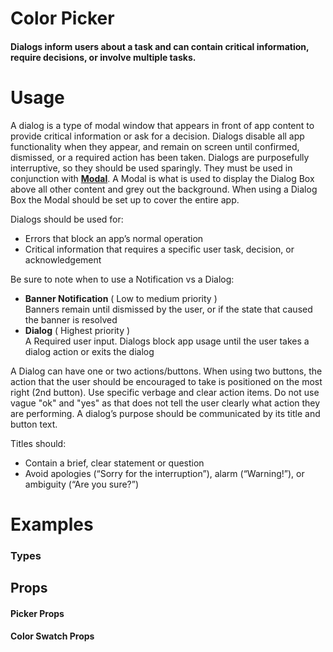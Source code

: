 
<Meta title="Elements|Color Picker" component={Picker} />

# Color Picker

#### Dialogs inform users about a task and can contain critical information, require decisions, or involve multiple tasks.


<Preview withToolbar>
  <Story name="Standard">
     <Picker id="standard" label="Color Picker" columns="5">
          <ColorSwatch color="#E4423A" />
          <ColorSwatch color="#FF8000" />
          <ColorSwatch  color="#FFBF00" />
          <ColorSwatch color="#14A939" isSelected/>
          <ColorSwatch color="#2F98EE" />
        </Picker>
  </Story>
</Preview>

# Usage

A dialog is a type of modal window that appears in front of app content to provide critical information or ask for a decision. Dialogs disable all app functionality when they appear, and remain on screen until confirmed, dismissed, or a required action has been taken. Dialogs are purposefully interruptive, so they should be used sparingly. They must be used in conjunction with **[Modal](/?path=/docs/layout-modal--documentation)**. A Modal is what is used to display the Dialog Box above all other content and grey out the background. When using a Dialog Box the Modal should be set up to cover the entire app.

Dialogs should be used for:
- Errors that block an app’s normal operation
- Critical information that requires a specific user task, decision, or acknowledgement



Be sure to note when to use a Notification vs a Dialog:

- **Banner Notification**	( Low to medium priority )	
Banners remain until dismissed by the user, or if the state that caused the banner is resolved
- **Dialog**	( Highest priority )	
A Required user input. Dialogs block app usage until the user takes a dialog action or exits the dialog

A Dialog can have one or two actions/buttons. When using two buttons, the action that the user should be encouraged to take is positioned on the most right (2nd button).  Use specific verbage and clear action items. Do not use vague "ok" and "yes" as that does not tell the user clearly what action they are performing. A dialog’s purpose should be communicated by its title and button text.

Titles should:

- Contain a brief, clear statement or question
- Avoid apologies (“Sorry for the interruption”), alarm (“Warning!”), or ambiguity (“Are you sure?”)




# Examples

### Types

<Preview>
  <Story name="Types">
  <Grid columns="1">
  <Picker id="standard" label="Color Picker" columns="5">
          <ColorSwatch  color="#E4423A" />
          <ColorSwatch  color="#FF8000" />
          <ColorSwatch  color="#FFBF00" />
          <ColorSwatch color="#14A939" />
          <ColorSwatch  color="#2F98EE" isSelected />
        </Picker>
  
 <Picker id="standard" label="Color Picker" columns="5">
          <ColorSwatch square color="#E4423A" />
          <ColorSwatch square color="#FF8000" />
          <ColorSwatch square color="#FFBF00" />
          <ColorSwatch square color="#14A939" />
          <ColorSwatch square color="#2F98EE" isSelected />
        </Picker>
        </Grid>
  </Story>
</Preview>



## Props

#### Picker Props
<Props of={Picker} />

#### Color Swatch Props
<Props of={ColorSwatch} />